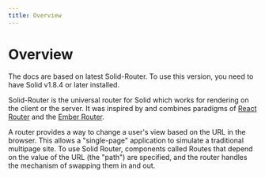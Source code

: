 ```yaml
---
title: Overview
---
```


# Overview

<Callout title="Prerequisites">

The docs are based on latest Solid-Router.
To use this version, you need to have Solid v1.8.4 or later installed.

</Callout>

Solid-Router is the universal router for Solid which works for rendering on the client or the server.
It was inspired by and combines paradigms of [React Router](https://reactrouter.com/en/main) and the [Ember Router](https://guides.emberjs.com/release/routing/).

A router provides a way to change a user's view based on the URL in the browser.
This allows a "single-page" application to simulate a traditional multipage site.
To use Solid Router, components called Routes that depend on the value of the URL (the "path") are specified, and the router handles the mechanism of swapping them in and out.
